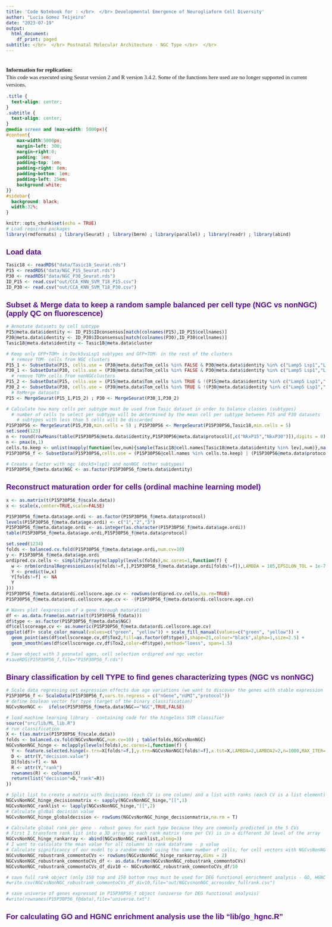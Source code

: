 ```yaml
---
title: 'Code Notebook for : </br>  </br> Developmental Emergence of Neurogliaform Cell Diversity'
author: "Lucia Gomez Teijeiro"
date: "2023-07-19"
output:
  html_document:
    df_print: paged
subtitle: </br>  </br> Postnatal Molecular Architecture - NGC Type </br>  </br> 
---
```


 </br>
**Information for replication:**  </br>
This code was executed using Seurat version 2 and R version 3.4.2. 
Some of the functions here used are no longer supported in current versions.

```{=html}
<style>
p {
    font-size: 15px;
    line-height: 20px;
    margin: 0px 0px 12px 0px;
}
h1, h2, h3, h4, h5, h6, legend {
    font-family: Montserrat, sans-serif;
    font-weight: 700;
    font-size: 20px;
    color:#56088a;
}
body {
  font-family: "Montserrat", serif, "Open Sans", sans-serif;
  max-width:5000px !important;
}


#sidebar .date {
  color: white;
  font-size:70%;
}
#sidebar h2 {
    z-index: 200;
    background-color: #56088a;
    text-align: center;
    padding: 0.7em;
    display: block;
    color: #fcfcfc;
    font-size: 100%;
    margin-top: 0px;
    margin-bottom: 0.809em;
}
#sidebar h2 a {
  font-family:"Montserrat", serif, "Open Sans", sans-serif;
  color: white;
  font-weight:700;
  font-size:120%;
  padding: 0.1em;
  line-height: 25px;
  margin-top: 20px;
  margin-bottom: 20px;
  margin-left:5px;
  margin-left:5px;
}
#nav-top span.glyphicon {
    color: #56088a;
    font-size: 28px;
}
#content a{
  color:white;
  font-size:110%;
  font-weight:700;
  margin-top: 30px;
}
#postamble {
  background:#56088a;
  border-top:solid 3px #56088a;
  width:100%;
}
</style>
```
```css
.title {
  text-align: center;
}
.subtitle {
  text-align: center;
}
@media screen and (max-width: 5000px){
#content{
    max-width:5000px;
    margin-left: 300;
    margin-right:0;
    padding: 1em;
    padding-top: 1em;
    padding-right: 8em;
    padding-bottom: 1em;
    padding-left: 25em;
    background:white;
}}
#sidebar{ 
  background: black;
  width:32%;
}

```


```r
knitr::opts_chunk$set(echo = TRUE)
# Load required packages
library(rmdformats) ; library(Seurat) ; library(bmrm) ; library(parallel) ; library(readr) ; library(abind)
```


## Load data

```r

Tasic18 <- readRDS("data/Tasic18_Seurat.rds")
P15 <- readRDS("data/NGC_P15_Seurat.rds")
P30 <- readRDS("data/NGC_P30_Seurat.rds")
ID_P15 <- read.csv("out/CCA_KNN_SVM_T18_P15.csv")
ID_P30 <- read.csv("out/CCA_KNN_SVM_T18_P30.csv")

```


## Subset & Merge data to keep a random sample balanced per cell type (NGC vs nonNGC) (apply QC on fluorescence)


```r

# Annotate datasets by cell subtype
P15@meta.data$identity <- ID_P15$IDconsensus[match(colnames(P15),ID_P15$cellnames)]
P30@meta.data$identity <- ID_P30$IDconsensus[match(colnames(P30),ID_P30$cellnames)]
Tasic18@meta.data$identity <- Tasic18@meta.data$cluster

# Keep only GFP+TOM+ in Dock5vsLsp1 subtypes and GFP+TOM- in the rest of the clusters
  # remove TOM- cells from NGC clusters
P15_1 <- SubsetData(P15, cells.use = (P30@meta.data$Tom_cells %in% FALSE & P30@meta.data$identity %in% c("Lamp5 Lsp1","Lamp5 Plch2 Dock5")))
P30_1 <- SubsetData(P30, cells.use = (P30@meta.data$Tom_cells %in% FALSE & P30@meta.data$identity %in% c("Lamp5 Lsp1","Lamp5 Plch2 Dock5")))
  # remove TOM+ cells from nonNGCclusters
P15_2 <- SubsetData(P15, cells.use = (P15@meta.data$Tom_cells %in% TRUE & !(P15@meta.data$identity %in% c("Lamp5 Lsp1","Lamp5 Plch2 Dock5"))))
P30_2 <- SubsetData(P30, cells.use = (P30@meta.data$Tom_cells %in% TRUE & !(P30@meta.data$identity %in% c("Lamp5 Lsp1","Lamp5 Plch2 Dock5"))))
  # ReMerge datasets
P15 <- MergeSeurat(P15_1,P15_2) ; P30 <- MergeSeurat(P30_1,P30_2)

# Calculate how many cells per subtype must be used from Tasic dataset in order to balance classes (subtypes)
  # number of cells to select per subtype will be determined by the mean cell per subtype between P15 and P30 datasets
    # subtypes with less than 5 cells will be discarded
P15P30P56 <- MergeSeurat(P15,P30,min.cells = 5) ; P15P30P56 <- MergeSeurat(P15P30P56,Tasic18,min.cells = 5)
set.seed(123)
n <- round(rowMeans(table(P15P30P56@meta.data$identity,P15P30P56@meta.data$protocol)[,c("NkxP15","NkxP30")]),digits = 0)
n <- pmax(n,1)
cells.to.keep <- unlist(mapply(function(lev,num){sample(Tasic18@cell.names[Tasic18@meta.data$identity %in% lev],num)},names(n),n))
P15P30P56_f <- SubsetData(P15P30P56,cells.use = (P15P30P56@cell.names %in% cells.to.keep) | (P15P30P56@meta.data$protocol %in% c("NkxP15","NkxP30")))

# Create a factor with ngc (dock5+lsp1) and nonNGC (other subtypes)
P15P30P56_f@meta.data$NGC <- as.factor(P15P30P56_f@meta.data$identity)

```


## Reconstruct maturation order for cells (ordinal machine learning model)


```r

x <- as.matrix(t(P15P30P56_f@scale.data))
x <- scale(x,center=TRUE,scale=FALSE)

P15P30P56_f@meta.data$age.ordi <- as.factor(P15P30P56_f@meta.data$protocol)
levels(P15P30P56_f@meta.data$age.ordi) <- c("1","2","3")
P15P30P56_f@meta.data$age.ordi <- as.integer(as.character(P15P30P56_f@meta.data$age.ordi))
table(P15P30P56_f@meta.data$age.ordi,P15P30P56_f@meta.data$protocol)

set.seed(1234)
folds <- balanced.cv.fold(P15P30P56_f@meta.data$age.ordi,num.cv=10)
y <- P15P30P56_f@meta.data$age.ordi
ordipred.cv.cells <- simplify2array(mclapply(levels(folds),mc.cores=1,function(f) {
  w <- nrbm(ordinalRegressionLoss(x[folds!=f,],P15P30P56_f@meta.data$age.ordi[folds!=f]),LAMBDA = 105,EPSILON_TOL = 1e-7,MAX_ITER = 100)
  Y <- predict(w,x)
  Y[folds!=f] <- NA
  Y
}))
P15P30P56_f@meta.data$ordi.cellscore.age.cv <- rowSums(ordipred.cv.cells,na.rm=TRUE)
P15P30P56_f@meta.data$ordi.cellscore.age.cv <- -(P15P30P56_f@meta.data$ordi.cellscore.age.cv)

# Waves plot (expression of a gene through maturation)
df <- as.data.frame(as.matrix(t(P15P30P56_f@data)))
df$type <- as.factor(P15P30P56_f@meta.data$NGC)
df$cellscoreage.cv <- as.numeric(P15P30P56_f@meta.data$ordi.cellscore.age.cv)
ggplot(df)+ scale_color_manual(values=c("green", "yellow")) + scale_fill_manual(values=c("green", "yellow")) +
  geom_point(aes(df$cellscoreage.cv,df$Tox2,fill=as.factor(df$type)),shape=21,colour="black",alpha=1,size=2.5) + 
  geom_smooth(aes(df$cellscoreage.cv,df$Tox2,color=df$type),method="loess", span=1.5)

# Save object with 3 posnatal ages, cell selection ordipred and ngc vector
#saveRDS(P15P30P56_f,file="P15P30P56_f.rds")

```


## Binary classification by cell TYPE to find genes characterizing types (NGC vs nonNGC)

```r

# Scale data regressing out expression effects due age variations (we want to discover the genes with stable expression over time for each cell type)
P15P30P56_f <- ScaleData(P15P30P56_f,vars.to.regress = c("nGene","nUMI","protocol"))
# define boolean vector for type (target of the binary classification)
NGCvsNonNGC <-  ifelse(P15P30P56_f@meta.data$NGC=="NGC",TRUE,FALSE)

# load machine learning library - containing code for the hingeloss SVM classifier
source("src/lib/ML_lib.R")
# run classification
X <- t(as.matrix(P15P30P56_f@scale.data)) 
folds <- balanced.cv.fold(NGCvsNonNGC,num.cv=10) ; table(folds,NGCvsNonNGC)
NGCvsNonNGC_hinge <- mclapply(levels(folds),mc.cores=1,function(f) {
  Y <- feature.selected.hinge(x.trn=X[folds!=f,],y.trn=NGCvsNonNGC[folds!=f],x.tst=X,LAMBDA=2,LAMBDA2=2,n=1000,MAX_ITER=1000)
  D <- attr(Y,"decision.value")
  D[folds!=f] <- NA
  R <- attr(Y,"rank")
  rownames(R) <- colnames(X)
  return(list("decision"=D,"rank"=R))
})

# Split list to create a matrix with decisions (each CV is one column) and a list with ranks (each CV is a list element)
NGCvsNonNGC_hinge_decisionmatrix <- sapply(NGCvsNonNGC_hinge,"[[",1)
NGCvsNonNGC_ranklist <- lapply(NGCvsNonNGC_hinge,"[[",2)
# Calculate global decision value
NGCvsNonNGC_hinge_globaldecision <- rowSums(NGCvsNonNGC_hinge_decisionmatrix,na.rm = T)

# Calculate global rank per gene - robust genes for each type because they are commonly predicted in the 5 CVs
# First I transform rank list into a 3D array so each rank matrix (one per CV) is in a different 3d level of the array
NGCvsNonNGC_hinge_rankarray <- abind(NGCvsNonNGC_ranklist,along=3)
# I want to calculate the mean value for all columns in rank dataframe - p value
# Calculate significancy of our model to a random model using the same number of cells, for cell vectors with NGCvsNonNGC_ranklist logical value 
NGCvsNonNGC_robustrank_commontoCVs <- rowSums(NGCvsNonNGC_hinge_rankarray,dims = 2) 
NGCvsNonNGC_robustrank_commontoCVs_df <- as.data.frame(NGCvsNonNGC_robustrank_commontoCVs)
NGCvsNonNGC_robustrank_commontoCVs_df_div10 <- NGCvsNonNGC_robustrank_commontoCVs_df/10

# save full rank object (only 150 top and 150 bottom rows must be used for DEG functional enrichment analysis - GO, HGNC)
#write.csv(NGCvsNonNGC_robustrank_commontoCVs_df_div10,file="out/NGCvsnonNGC_acrossdev_fullrank.csv")

# save universe of genes expressed in P15P30P56_f object (universe for DEG functional analysis)
#write(rownames(P15P30P56_f@data),file="universe.txt")

```


## For calculating GO and HGNC enrichment analysis use the lib "lib/go_hgnc.R" 





